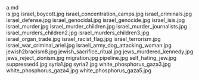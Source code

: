     
<div className="w-full md:max-w-[80rem] float-right italic">
	<MD_a_md />
	a.md
</div>
<PopImage className="w-full sm:max-w-[50vw] md:max-w-md float-right sm:m-1 sm:ml-4" src={JPG_is_jpg} width={384} alt="is.jpg">
	is.jpg
</PopImage>
<PopImage className="w-full sm:max-w-[50vw] md:max-w-md float-left sm:m-1 sm:mr-4" src={JPG_israel_boycott_jpg} width={384} alt="israel_boycott.jpg">
	israel_boycott.jpg
</PopImage>
<PopImage className="w-full sm:max-w-[50vw] md:max-w-md float-right sm:m-1 sm:ml-4" src={JPG_israel_concentration_camps_jpg} width={384} alt="israel_concentration_camps.jpg">
	israel_concentration_camps.jpg
</PopImage>
<PopImage className="w-full sm:max-w-[50vw] md:max-w-md float-left sm:m-1 sm:mr-4" src={JPG_israel_criminals_jpg} width={384} alt="israel_criminals.jpg">
	israel_criminals.jpg
</PopImage>
<PopImage className="w-full sm:max-w-[50vw] md:max-w-md float-right sm:m-1 sm:ml-4" src={JPG_israel_defense_jpg} width={384} alt="israel_defense.jpg">
	israel_defense.jpg
</PopImage>
<PopImage className="w-full sm:max-w-[50vw] md:max-w-md float-left sm:m-1 sm:mr-4" src={JPG_israel_genocidal_jpg} width={384} alt="israel_genocidal.jpg">
	israel_genocidal.jpg
</PopImage>
<PopImage className="w-full sm:max-w-[50vw] md:max-w-md float-right sm:m-1 sm:ml-4" src={JPG_israel_genocide_jpg} width={384} alt="israel_genocide.jpg">
	israel_genocide.jpg
</PopImage>
<PopImage className="w-full sm:max-w-[50vw] md:max-w-md float-left sm:m-1 sm:mr-4" src={JPG_israel_isis_jpg} width={384} alt="israel_isis.jpg">
	israel_isis.jpg
</PopImage>
<PopImage className="w-full sm:max-w-[50vw] md:max-w-md float-right sm:m-1 sm:ml-4" src={JPG_israel_murder_jpg} width={384} alt="israel_murder.jpg">
	israel_murder.jpg
</PopImage>
<PopImage className="w-full sm:max-w-[50vw] md:max-w-md float-left sm:m-1 sm:mr-4" src={JPG_israel_murder_children_jpg} width={384} alt="israel_murder_children.jpg">
	israel_murder_children.jpg
</PopImage>
<PopImage className="w-full sm:max-w-[50vw] md:max-w-md float-right sm:m-1 sm:ml-4" src={JPG_israel_murder_journalists_jpg} width={384} alt="israel_murder_journalists.jpg">
	israel_murder_journalists.jpg
</PopImage>
<PopImage className="w-full sm:max-w-[50vw] md:max-w-md float-left sm:m-1 sm:mr-4" src={JPG_israel_murders_children2_jpg} width={384} alt="israel_murders_children2.jpg">
	israel_murders_children2.jpg
</PopImage>
<PopImage className="w-full sm:max-w-[50vw] md:max-w-md float-right sm:m-1 sm:ml-4" src={JPG_israel_murders_children3_jpg} width={384} alt="israel_murders_children3.jpg">
	israel_murders_children3.jpg
</PopImage>
<PopImage className="w-full sm:max-w-[50vw] md:max-w-md float-left sm:m-1 sm:mr-4" src={JPG_israel_organ_trade_jpg} width={384} alt="israel_organ_trade.jpg">
	israel_organ_trade.jpg
</PopImage>
<PopImage className="w-full sm:max-w-[50vw] md:max-w-md float-right sm:m-1 sm:ml-4" src={JPG_israel_racist_flag_jpg} width={384} alt="israel_racist_flag.jpg">
	israel_racist_flag.jpg
</PopImage>
<PopImage className="w-full sm:max-w-[50vw] md:max-w-md float-left sm:m-1 sm:mr-4" src={JPG_israel_terrorism_jpg} width={384} alt="israel_terrorism.jpg">
	israel_terrorism.jpg
</PopImage>
<PopImage className="w-full sm:max-w-[50vw] md:max-w-md float-right sm:m-1 sm:ml-4" src={JPG_israel_war_criminal_ariel_jpg} width={384} alt="israel_war_criminal_ariel.jpg">
	israel_war_criminal_ariel.jpg
</PopImage>
<PopImage className="w-full sm:max-w-[50vw] md:max-w-md float-left sm:m-1 sm:mr-4" src={JPG_israeli_army_dog_attacking_woman_jpg} width={384} alt="israeli_army_dog_attacking_woman.jpg">
	israeli_army_dog_attacking_woman.jpg
</PopImage>
<PopImage className="w-full sm:max-w-[50vw] md:max-w-md float-right sm:m-1 sm:ml-4" src={JPG_jewish2bracism8_jpg} width={384} alt="jewish2bracism8.jpg">
	jewish2bracism8.jpg
</PopImage>
<PopImage className="w-full sm:max-w-[50vw] md:max-w-md float-left sm:m-1 sm:mr-4" src={JPG_jewish_sacrifice_ritual_jpg} width={384} alt="jewish_sacrifice_ritual.jpg">
	jewish_sacrifice_ritual.jpg
</PopImage>
<PopImage className="w-full sm:max-w-[50vw] md:max-w-md float-right sm:m-1 sm:ml-4" src={JPG_jews_murdered_kennedy_jpg} width={384} alt="jews_murdered_kennedy.jpg">
	jews_murdered_kennedy.jpg
</PopImage>
<PopImage className="w-full sm:max-w-[50vw] md:max-w-md float-left sm:m-1 sm:mr-4" src={JPG_jews_reject_zionism_jpg} width={384} alt="jews_reject_zionism.jpg">
	jews_reject_zionism.jpg
</PopImage>
<PopImage className="w-full sm:max-w-[50vw] md:max-w-md float-right sm:m-1 sm:ml-4" src={JPG_migration_jpg} width={384} alt="migration.jpg">
	migration.jpg
</PopImage>
<PopImage className="w-full sm:max-w-[50vw] md:max-w-md float-left sm:m-1 sm:mr-4" src={JPG_pipeline_jpg} width={384} alt="pipeline.jpg">
	pipeline.jpg
</PopImage>
<PopImage className="w-full sm:max-w-[50vw] md:max-w-md float-right sm:m-1 sm:ml-4" src={JPG_self_hating_jew_jpg} width={384} alt="self_hating_jew.jpg">
	self_hating_jew.jpg
</PopImage>
<PopImage className="w-full sm:max-w-[50vw] md:max-w-md float-left sm:m-1 sm:mr-4" src={JPG_suppressed4_jpg} width={384} alt="suppressed4.jpg">
	suppressed4.jpg
</PopImage>
<PopImage className="w-full sm:max-w-[50vw] md:max-w-md float-right sm:m-1 sm:ml-4" src={JPG_syria1_jpg} width={384} alt="syria1.jpg">
	syria1.jpg
</PopImage>
<PopImage className="w-full sm:max-w-[50vw] md:max-w-md float-left sm:m-1 sm:mr-4" src={JPG_syria2_jpg} width={384} alt="syria2.jpg">
	syria2.jpg
</PopImage>
<PopImage className="w-full sm:max-w-[50vw] md:max-w-md float-right sm:m-1 sm:ml-4" src={JPG_white_phosphorus_gaza3_jpg} width={384} alt="white_phosphorus_gaza3.jpg">
	white_phosphorus_gaza3.jpg
</PopImage>
<PopImage className="w-full sm:max-w-[50vw] md:max-w-md float-left sm:m-1 sm:mr-4" src={JPG_white_phosphorus_gaza4_jpg} width={384} alt="white_phosphorus_gaza4.jpg">
	white_phosphorus_gaza4.jpg
</PopImage>
<PopImage className="w-full sm:max-w-[50vw] md:max-w-md float-right sm:m-1 sm:ml-4" src={JPG_white_phosphorus_gaza5_jpg} width={384} alt="white_phosphorus_gaza5.jpg">
	white_phosphorus_gaza5.jpg
</PopImage>
